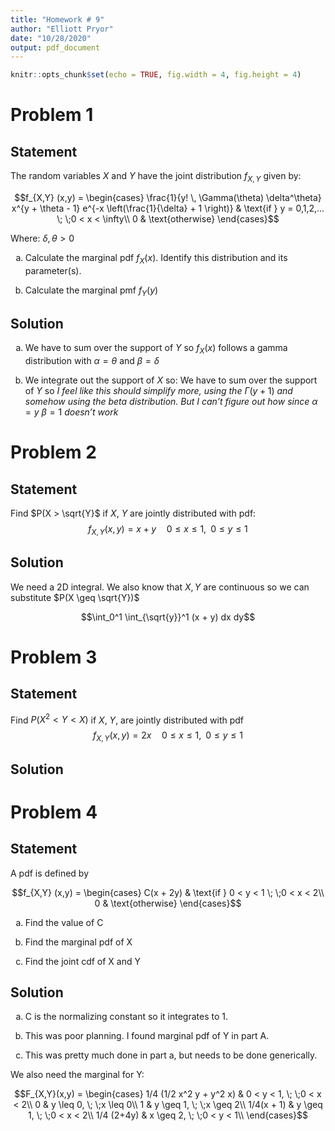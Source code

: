 ```yaml
---
title: "Homework # 9"
author: "Elliott Pryor"
date: "10/28/2020"
output: pdf_document
---
```


```r
knitr::opts_chunk$set(echo = TRUE, fig.width = 4, fig.height = 4)
```

\renewcommand{\sp}{\; \;}
\newcommand*\Eval[3]{\left.#1\right\rvert_{#2}^{#3}}

# Problem 1
## Statement

The random variables $X$ and $Y$ have the joint distribution $f_{X, Y}$ given by:

$$f_{X,Y} (x,y) = \begin{cases}
\frac{1}{y! \, \Gamma(\theta) \delta^\theta} x^{y + \theta - 1} e^{-x \left(\frac{1}{\delta} + 1 \right)} & \text{if } y = 0,1,2,... \sp 0 < x < \infty\\
0 & \text{otherwise}
\end{cases}$$

Where: $\delta, \theta > 0$

a. Calculate the marginal pdf $f_X(x)$. Identify this distribution and its parameter(s).

b. Calculate the marginal pmf $f_Y(y)$

\hrule
## Solution

a. We have to sum over the support of $Y$ so 
\begin{align*}
f_X(x) &= \sum_{y = 0}^\infty \frac{1}{y! \, \Gamma(\theta) \delta^\theta} x^{y + \theta - 1} e^{-x \left(\frac{1}{\delta} + 1 \right)}\\
&= f_X(x) = \frac{e^{-x \left( \frac{1}{\delta}\right) }  x^{\theta - 1}}{\Gamma(\theta) \delta^\theta} \sum_{y = 0}^\infty \frac{1}{y!} e^{-x} x^{y} \quad \implies Y \sim Poisson(\lambda = x)\\
&= = f_X(x) = \frac{e^{-x \left( \frac{1}{\delta} \right) }  x^{\theta - 1}}{\Gamma(\theta) \delta^\theta} I_{(0, \infty)(x)}
\end{align*}
$f_X(x)$ follows a gamma distribution with $\alpha = \theta$ and $\beta = \delta$


b. We integrate out the support of $X$ so:
 We have to sum over the support of $Y$ so 
\begin{align*}
f_Y(y) &= \int_0^\infty \frac{1}{y! \, \Gamma(\theta) \delta^\theta} x^{y + \theta - 1} e^{-x \left(\frac{1}{\delta} + 1 \right)} dx \\
&=  \frac{1}{y!} \int_0^\infty \frac{1}{\Gamma(\theta) \delta^\theta} x^{y} x^{\theta - 1} e^{-x/ \delta} e^{-x} dx\\
&= \frac{1}{y!} \left( \int_0^\infty x^{y} e^{-x} dx\right) \left( \int_0^\infty \frac{1}{\Gamma(\theta) \delta^\theta}  x^{\theta - 1} e^{-x/ \delta} dx \right) \quad \implies X \sim Gamma(\alpha = \theta, \beta = \delta)\\
&= \frac{1}{y!} \left(\int_0^\infty x^{y} e^{-x} dx\right) \\
&= \frac{1}{y!} \Gamma(y +1) \quad y \in \mathbb{N} \cup \{0\}
\end{align*}
*I feel like this should simplify more, using the *
$\Gamma(y + 1)$
*and somehow using the beta distribution. But I can't figure out how since* $\alpha = y$ $\beta = 1$ *doesn't work*

# Problem 2
## Statement

Find $P(X > \sqrt{Y}$ if $X$, $Y$ are jointly distributed with pdf:
$$f_{X,Y}(x,y) = x+y \quad 0\leq x \leq 1 , \sp 0 \leq y \leq 1$$

\hrule
## Solution


We need a 2D integral. We also know that $X, Y$ are continuous so we can substitute $P(X \geq \sqrt{Y})$

$$\int_0^1 \int_{\sqrt{y}}^1 (x + y) dx dy$$
\begin{align*}
P(X \geq \sqrt{Y}) &= \int_0^1 \int_{\sqrt{y}}^1 (x + y) dx dy \\
&= \int_0^1 \Eval{1/2 x^2 + xy}{\sqrt{y}}{1} dy\\
&= \int_0^1 (1/2 y + y^{3/2}) dy\\
&= \Eval{1/4 y^4 + 2/5 y^{5/2}}{0}{1}\\
&= 1/4 + 2/5 - 0 - 0\\
&= 13/20
\end{align*}





# Problem 3
## Statement

Find $P(X^2 < Y < X)$ if $X$, $Y$, are jointly distributed with pdf 
$$f_{X,Y}(x,y) = 2x \quad 0\leq x \leq 1 , \sp 0 \leq y \leq 1$$

\hrule
## Solution



\begin{align*}
P(X \geq \sqrt{Y}) &= \int_0^1 \int_{x^2}^x (2x) dy dx \\
&= \int_0^1 \Eval{2xy}{x^2}{x} dx\\
&= \int_0^1 (2x^2 - 2x^3) dx\\
&= \Eval{2/3 x^3 -1/2 x^4}{0}{1}\\
&= 1/6
\end{align*}




# Problem 4
## Statement

A pdf is defined by

$$f_{X,Y} (x,y) = \begin{cases}
C(x + 2y) & \text{if } 0 < y < 1 \sp 0 < x < 2\\
0 & \text{otherwise}
\end{cases}$$

a. Find the value of C

b. Find the marginal pdf of X

c. Find the joint cdf of X and Y

\hrule
## Solution


a. C is the normalizing constant so it integrates to 1. 

\begin{align*}
1 &= C \int_0^1 \int_0^2 C (x + 2y) dx dy\\
1 &= C \int_0^1 \Eval{1/2x^2 + 2xy}{0}{2} dy\\
1 &= C \int_0^1 (2 + 4y) dy\\
1 &= C \Eval{2y + 2 y^2}{0}{1}\\
1 &= C (4)\\
1/4 &= C
\end{align*}

b. This was poor planning. I found marginal pdf of Y in part A.

\begin{align*}
f_X(x) &= C \int_0^1 C (x + 2y) dy\\
f_X(x) &= C \Eval{xy + y^2}{0}{1}\\
f_X(x) &= 1/4  (x+1) I_{(0,2)}(x)\\
\end{align*}



c. This was pretty much done in part a, but needs to be done generically.

\begin{align*}
F_{X,Y}(x,y) &= 1/4 \int \int  (x + 2y) dx dy\\
F_{X,Y}(x,y) &=  1/4 \int 1/2x^2 + 2xy dy\\
F_{X,Y}(x,y) &=  1/4 (1/2 x^2 y + y^2 x)\\
\end{align*}

We also need the marginal for Y:

\begin{align*}
f_Y(y) &= C \int_0^2 C (x + 2y) dx\\
f_Y(y) &= C \Eval{1/2 x^2 + 2xy}{0}{2}\\
f_Y(y) &= 1/4  (2+4y) I_{(0,1)}(y)\\
\end{align*}

$$F_{X,Y}(x,y) = \begin{cases}
1/4 (1/2 x^2 y + y^2 x) & 0 < y < 1, \sp 0 < x < 2\\
0 & y \leq 0, \sp x \leq 0\\
1 & y \geq 1, \sp x \geq 2\\
1/4(x + 1) & y \geq 1, \sp 0 < x < 2\\
1/4  (2+4y) & x \geq 2, \sp 0 < y < 1\\
\end{cases}$$

